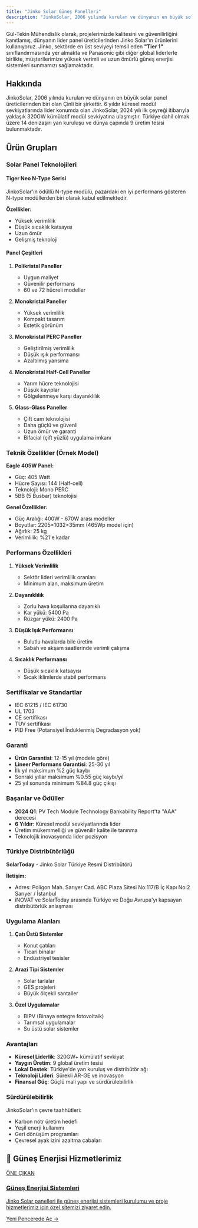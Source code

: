 ```yaml
---
title: "Jinko Solar Güneş Panelleri"
description: "JinkoSolar, 2006 yılında kurulan ve dünyanın en büyük solar panel üreticilerinden biri olan Çinli bir şirkettir. 6 yıldır küresel modül sevkiyatlarında lider..."
---
```


Gül-Tekin Mühendislik olarak, projelerimizde kalitesini ve güvenilirliğini kanıtlamış, dünyanın lider panel üreticilerinden Jinko Solar'ın ürünlerini kullanıyoruz. Jinko, sektörde en üst seviyeyi temsil eden **"Tier 1"** sınıflandırmasında yer almakta ve Panasonic gibi diğer global liderlerle birlikte, müşterilerimize yüksek verimli ve uzun ömürlü güneş enerjisi sistemleri sunmamızı sağlamaktadır.

## Hakkında

JinkoSolar, 2006 yılında kurulan ve dünyanın en büyük solar panel üreticilerinden biri olan Çinli bir şirkettir. 6 yıldır küresel modül sevkiyatlarında lider konumda olan JinkoSolar, 2024 yılı ilk çeyreği itibarıyla yaklaşık 320GW kümülatif modül sevkiyatına ulaşmıştır. Türkiye dahil olmak üzere 14 denizaşırı yan kuruluşu ve dünya çapında 9 üretim tesisi bulunmaktadır.

## Ürün Grupları

### Solar Panel Teknolojileri

#### Tiger Neo N-Type Serisi
JinkoSolar'ın ödüllü N-type modülü, pazardaki en iyi performans gösteren N-type modüllerden biri olarak kabul edilmektedir.

**Özellikler:**
- Yüksek verimlilik
- Düşük sıcaklık katsayısı
- Uzun ömür
- Gelişmiş teknoloji

#### Panel Çeşitleri

1. **Polikristal Paneller**
   - Uygun maliyet
   - Güvenilir performans
   - 60 ve 72 hücreli modeller

2. **Monokristal Paneller**
   - Yüksek verimlilik
   - Kompakt tasarım
   - Estetik görünüm

3. **Monokristal PERC Paneller**
   - Geliştirilmiş verimlilik
   - Düşük ışık performansı
   - Azaltılmış yansıma

4. **Monokristal Half-Cell Paneller**
   - Yarım hücre teknolojisi
   - Düşük kayıplar
   - Gölgelenmeye karşı dayanıklılık

5. **Glass-Glass Paneller**
   - Çift cam teknolojisi
   - Daha güçlü ve güvenli
   - Uzun ömür ve garanti
   - Bifacial (çift yüzlü) uygulama imkanı

### Teknik Özellikler (Örnek Model)

**Eagle 405W Panel:**
- Güç: 405 Watt
- Hücre Sayısı: 144 (Half-cell)
- Teknoloji: Mono PERC
- 5BB (5 Busbar) teknolojisi

**Genel Özellikler:**
- Güç Aralığı: 400W - 670W arası modeller
- Boyutlar: 2205×1032×35mm (465Wp model için)
- Ağırlık: 25 kg
- Verimlilik: %21'e kadar

### Performans Özellikleri

1. **Yüksek Verimlilik**
   - Sektör lideri verimlilik oranları
   - Minimum alan, maksimum üretim

2. **Dayanıklılık**
   - Zorlu hava koşullarına dayanıklı
   - Kar yükü: 5400 Pa
   - Rüzgar yükü: 2400 Pa

3. **Düşük Işık Performansı**
   - Bulutlu havalarda bile üretim
   - Sabah ve akşam saatlerinde verimli çalışma

4. **Sıcaklık Performansı**
   - Düşük sıcaklık katsayısı
   - Sıcak iklimlerde stabil performans

### Sertifikalar ve Standartlar

- IEC 61215 / IEC 61730
- UL 1703
- CE sertifikası
- TÜV sertifikası
- PID Free (Potansiyel İndüklenmiş Degradasyon yok)

### Garanti

- **Ürün Garantisi**: 12-15 yıl (modele göre)
- **Lineer Performans Garantisi**: 25-30 yıl
- İlk yıl maksimum %2 güç kaybı
- Sonraki yıllar maksimum %0.55 güç kaybı/yıl
- 25 yıl sonunda minimum %84.8 güç çıkışı

### Başarılar ve Ödüller

- **2024 Q1**: PV Tech Module Technology Bankability Report'ta "AAA" derecesi
- **6 Yıldır**: Küresel modül sevkiyatlarında lider
- Üretim mükemmelliği ve güvenilir kalite ile tanınma
- Teknolojik inovasyonda lider pozisyon

### Türkiye Distribütörlüğü

**SolarToday** - Jinko Solar Türkiye Resmi Distribütörü

**İletişim:**
- Adres: Poligon Mah. Sarıyer Cad. ABC Plaza Sitesi No:117/B İç Kapı No:2 Sarıyer / İstanbul
- iNOVAT ve SolarToday arasında Türkiye ve Doğu Avrupa'yı kapsayan distribütörlük anlaşması

### Uygulama Alanları

1. **Çatı Üstü Sistemler**
   - Konut çatıları
   - Ticari binalar
   - Endüstriyel tesisler

2. **Arazi Tipi Sistemler**
   - Solar tarlalar
   - GES projeleri
   - Büyük ölçekli santaller

3. **Özel Uygulamalar**
   - BIPV (Binaya entegre fotovoltaik)
   - Tarımsal uygulamalar
   - Su üstü solar sistemler

### Avantajları

- **Küresel Liderlik**: 320GW+ kümülatif sevkiyat
- **Yaygın Üretim**: 9 global üretim tesisi
- **Lokal Destek**: Türkiye'de yan kuruluş ve distribütör ağı
- **Teknoloji Lideri**: Sürekli AR-GE ve inovasyon
- **Finansal Güç**: Güçlü mali yapı ve sürdürülebilirlik

### Sürdürülebilirlik

JinkoSolar'ın çevre taahhütleri:
- Karbon nötr üretim hedefi
- Yeşil enerji kullanımı
- Geri dönüşüm programları
- Çevresel ayak izini azaltma çabaları

## 🌟 Güneş Enerjisi Hizmetlerimiz

<a href="https://gunes-enerjisi.gul-tekinmuhendislik.com" target="_blank" rel="noopener noreferrer" class="link-card featured">
  <div class="link-card-content">
    <span class="badge">ÖNE ÇIKAN</span>
    <h3>Güneş Enerjisi Sistemleri</h3>
    <p>Jinko Solar panelleri ile güneş enerjisi sistemleri kurulumu ve proje hizmetlerimiz için özel sitemizi ziyaret edin.</p>
    <span class="link-card-cta">Yeni Pencerede Aç →</span>
  </div>
</a>